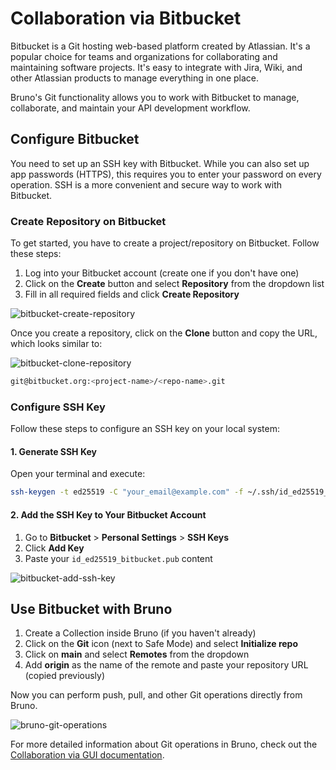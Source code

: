 # Collaboration via Bitbucket

Bitbucket is a Git hosting web-based platform created by Atlassian. It's a popular choice for teams and organizations for collaborating and maintaining software projects. It's easy to integrate with Jira, Wiki, and other Atlassian products to manage everything in one place.

Bruno's Git functionality allows you to work with Bitbucket to manage, collaborate, and maintain your API development workflow.

## Configure Bitbucket

You need to set up an SSH key with Bitbucket. While you can also set up app passwords (HTTPS), this requires you to enter your password on every operation. SSH is a more convenient and secure way to work with Bitbucket.

### Create Repository on Bitbucket

To get started, you have to create a project/repository on Bitbucket. Follow these steps:

1. Log into your Bitbucket account (create one if you don't have one)
2. Click on the **Create** button and select **Repository** from the dropdown list
3. Fill in all required fields and click **Create Repository**

![bitbucket-create-repository](/screenshots/git-integration/bitbucket-gitlab/bit-create-project.webp)

Once you create a repository, click on the **Clone** button and copy the URL, which looks similar to:

![bitbucket-clone-repository](/screenshots/git-integration/bitbucket-gitlab/bit-clone-repo.webp)

```bash
git@bitbucket.org:<project-name>/<repo-name>.git
```

### Configure SSH Key

Follow these steps to configure an SSH key on your local system:

#### 1. Generate SSH Key

Open your terminal and execute:

```bash
ssh-keygen -t ed25519 -C "your_email@example.com" -f ~/.ssh/id_ed25519_bitbucket
```

#### 2. Add the SSH Key to Your Bitbucket Account

1. Go to **Bitbucket** > **Personal Settings** > **SSH Keys**
2. Click **Add Key**
3. Paste your `id_ed25519_bitbucket.pub` content

![bitbucket-add-ssh-key](/screenshots/git-integration/bitbucket-gitlab/bit-add-ssh.webp)

## Use Bitbucket with Bruno

1. Create a Collection inside Bruno (if you haven't already)
2. Click on the **Git** icon (next to Safe Mode) and select **Initialize repo**
3. Click on **main** and select **Remotes** from the dropdown
4. Add **origin** as the name of the remote and paste your repository URL (copied previously)

Now you can perform push, pull, and other Git operations directly from Bruno.

![bruno-git-operations](/screenshots/git-integration/bitbucket-gitlab/bruno-git-operations.webp) 

For more detailed information about Git operations in Bruno, check out the [Collaboration via GUI documentation](/git-integration/using-gui/intro). 